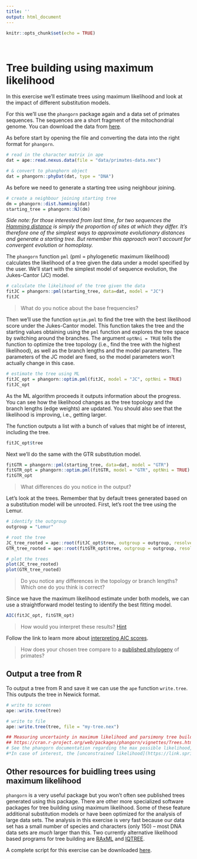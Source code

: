 ```yaml
---
title: ''
output: html_document
---
```


```r
knitr::opts_chunk$set(echo = TRUE)
```

\

# Tree building using maximum likelihood

In this exercise we'll estimate trees using maximum likelihood and look at the impact of different substitution models.

For this we'll use the `phangorn` package again and a data set of primates sequences.
The sequences are a short fragment of the mitochondrial genome. 
You can download the data from [here](data/primates-data.nex).

As before start by opening the file and converting the data into the right format for  `phangorn`.

```r
# read in the character matrix in ape 
dat = ape::read.nexus.data(file = "data/primates-data.nex")

# & convert to phanghorn object
dat = phangorn::phyDat(dat, type = "DNA")
```

As before we need to generate a starting tree using neighbour joining.

```r
# create a neighbour joining starting tree
dm = phangorn::dist.hamming(dat)
starting_tree = phangorn::NJ(dm)
```

*Side note: for those interested from last time, for two sequences the [Hamming distance](https://en.wikipedia.org/wiki/Hamming_distance) is simply the proportion of sites at which they differ. It's therefore one of the simplest ways to approximate evolutionary distances and generate a starting tree. But remember this approach won't account for convergent evolution or homoplasy.*

The `phangorn` function `pml` (pml = phylogenetic maximum likelihood) calculates the likelihood of a tree given the data under a model specified by the user. We'll start with the simplest model of sequence evolution, the Jukes-Cantor (JC) model.

```r
# calculate the likelihood of the tree given the data
fitJC = phangorn::pml(starting_tree, data=dat, model = "JC")
fitJC
```

> What do you notice about the base frequencies?

Then we'll use the function `optim.pml` to find the tree with the best likelihood score under the Jukes-Cantor model. This function takes the tree and the starting values obtaining using the `pml` function and explores the tree space by switching around the branches. The argument `optNni = TRUE` tells the function to optimize the tree topology (i.e., find the tree with the highest likelihood), as well as the branch lengths and the model parameters. The parameters of the JC model are fixed, so the model parameters won't actually change in this case.

```r
# estimate the tree using ML
fitJC_opt = phangorn::optim.pml(fitJC, model = "JC", optNni = TRUE)
fitJC_opt
```

As the ML algorithm proceeds it outputs information about the progress. You can see how the likelihood changes as the tree topology and the branch lengths (edge weights) are updated. You should also see that the likelihood is improving, i.e., getting larger.

The function outputs a list with a bunch of values that might be of interest, including the tree.

```r
fitJC_opt$tree
```

Next we'll do the same with the GTR substitution model. 

```r
fitGTR = phangorn::pml(starting_tree, data=dat, model = "GTR")
fitGTR_opt = phangorn::optim.pml(fitGTR, model = "GTR", optNni = TRUE)
fitGTR_opt
```

> What differences do you notice in the output?

Let's look at the trees. Remember that by default trees generated based on a substitution model will be unrooted. First, let's root the tree using the Lemur.

```r
# identify the outgroup
outgroup = "Lemur"

# root the tree
JC_tree_rooted = ape::root(fitJC_opt$tree, outgroup = outgroup, resolve.root = TRUE)
GTR_tree_rooted = ape::root(fitGTR_opt$tree, outgroup = outgroup, resolve.root = TRUE)

# plot the trees
plot(JC_tree_rooted)
plot(GTR_tree_rooted)
```

> Do you notice any differences in the topology or branch lengths? Which one do you think is correct?

Since we have the maximum likelihood estimate under both models, we can use a straightforward model testing to identify the best fitting model. 

```r
AIC(fitJC_opt, fitGTR_opt)
```

> How would you interpret these results? [Hint](https://www.scribbr.com/statistics/akaike-information-criterion/)

Follow the link to learn more about [interpreting AIC scores](aic.html).

> How does your chosen tree compare to a [published phylogeny](https://www.science.org/doi/epdf/10.1126/science.abn6919) of primates?

## Output a tree from R

To output a tree from R and save it we can use the `ape` function `write.tree`. This outputs the tree in Newick format.

```r
# write to screen
ape::write.tree(tree)
```

```r
# write to file
ape::write.tree(tree, file = "my-tree.nex")
```

```r
## Measuring uncertainty in maximum likelihood and parsimony tree building
## https://cran.r-project.org/web/packages/phangorn/vignettes/Trees.html
# See the phangorn documentation regarding the max possible likelihood, also output by the ML fxn. 
#*In case of interest, the [unconstrained likelihood](https://link.springer.com/content/pdf/10.1007/978-1-4614-1743-9_5.pdf) in this case is the maximum possible value of the log-likelihood based in the alignment.*
```

## Other resources for buidling trees using maximum likelihood

`phangorn` is a very useful package but you won't often see published trees generated using this package. There are other more specialized software packages for tree building using maximum likelihood. Some of these feature additional substitution models or have been optimized for the analysis of large data sets. The analysis in this exercise is very fast because our data set has a small number of species and characters (only 150) -- most DNA data sets are *much* larger than this. Two currently alternative likelihood based programs for tree building are  [RAxML](https://cme.h-its.org/exelixis/web/software/raxml/) and [IQTREE](http://www.iqtree.org/).

A complete script for this exercise can be downloaded [here](scripts/ML_example.R).